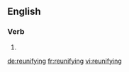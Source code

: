 ==English==

===Verb===
{{head|en|present participle}}

# {{present participle of|reunify|lang=en}}

[[de:reunifying]]
[[fr:reunifying]]
[[vi:reunifying]]